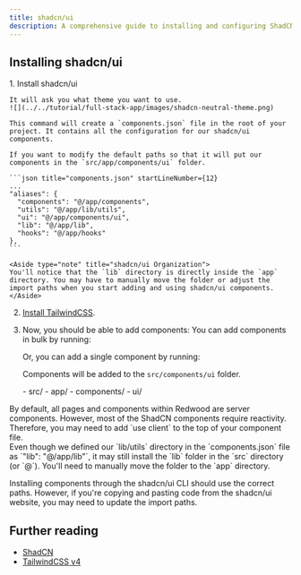 ```yaml
---
title: shadcn/ui
description: A comprehensive guide to installing and configuring ShadCN UI components within Redwood SDK projects, with step-by-step instructions for proper integration with TailwindCSS v4.
---
```




## Installing shadcn/ui

<Steps>
1. Install shadcn/ui
    <PackageManagers
      type="dlx"
      pkg="shadcn@latest"
      args="init"
    />

    It will ask you what theme you want to use.
    ![](../../tutorial/full-stack-app/images/shadcn-neutral-theme.png)

    This command will create a `components.json` file in the root of your project. It contains all the configuration for our shadcn/ui components.

    If you want to modify the default paths so that it will put our components in the `src/app/components/ui` folder.

    ```json title="components.json" startLineNumber={12}
    ...
    "aliases": {
      "components": "@/app/components",
      "utils": "@/app/lib/utils",
      "ui": "@/app/components/ui",
      "lib": "@/app/lib",
      "hooks": "@/app/hooks"
    },
    ```

    <Aside type="note" title="shadcn/ui Organization">
    You'll notice that the `lib` directory is directly inside the `app` directory. You may have to manually move the folder or adjust the import paths when you start adding and using shadcn/ui components.
    </Aside>

2. [Install TailwindCSS](/guides/frontend/tailwind).

3. Now, you should be able to add components:
    You can add components in bulk by running:
    <PackageManagers
      type="dlx"
      pkg="shadcn@latest"
      args="add"
    />

    Or, you can add a single component by running:
    <PackageManagers
      type="dlx"
      pkg="shadcn@latest"
      args="add <COMPONENT-NAME>"
    />

    Components will be added to the `src/components/ui` folder.

    <FileTree>
    - src/
      - app/
        - components/
          - ui/
    </FileTree>
</Steps>

<Aside type="caution" title="React Server Components">
By default, all pages and components within Redwood are server components. However, most of the ShadCN components require reactivity. Therefore, you may need to add `use client` to the top of your component file.
</Aside>

<Aside type="caution" title="lib/utils path">
Even though we defined our `lib/utils` directory in the `components.json` file as `"lib": "@/app/lib"`, it may still install the `lib` folder in the `src` directory (or `@`). You'll need to manually move the folder to the `app` directory.

Installing components through the shadcn/ui CLI should use the correct paths. However, if you're copying and pasting code from the shadcn/ui website, you may need to update the import paths.
</Aside>

## Further reading

- [ShadCN](https://ui.shadcn.com/)
- [TailwindCSS v4](https://tailwindcss.com/docs/installation/using-vite)
